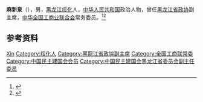 '''麻新泉'''（{{bd|1913年|}}），男，[[黑龙江|黑龙江]][[绥化|绥化]]人，[[中华人民共和国|中华人民共和国]]政治人物，曾任[[黑龙江省政协|黑龙江省政协]]副主席，[[中华全国工商业联合会|中华全国工商业联合会]]常务委员。<ref>{{cite book|title=中囯人名大辞典·现任党政军领导人物卷|author=廖盖隆等编|year=1990|publisher=上海辞书出版社|location=上海|page=}}</ref><ref>{{Cite book|title=中华人民共和国职官志|author=何虎生, 李耀东, 向常福主编|publisher=中国社会出版社|year=2003|isbn=9787800883934|location=北京|pages=}}</ref>

== 参考资料 ==
{{reflist}}

{{中国人物小作品}}
{{Navboxes 
| title  = 麻新泉在[[中华全国工商业联合会|中华全国工商业联合会]]的职务
| list1  =
{{中华全国工商业联合会第四届执行委员会}}
{{中华全国工商业联合会第五届执行委员会}}
}}

{{Authority control}}
{{DEFAULTSORT:Ma麻}}
[[Category:麻姓|Xin]]
[[Category:绥化人|Category:绥化人]]
[[Category:黑龍江省政協副主席|Category:黑龍江省政協副主席]]
[[Category:全国工商联常委|Category:全国工商联常委]]
[[Category:中国民主建国会会员|Category:中国民主建国会会员]]
[[Category:中国民主建国会黑龙江省委员会副主任委员|Category:中国民主建国会黑龙江省委员会副主任委员]]